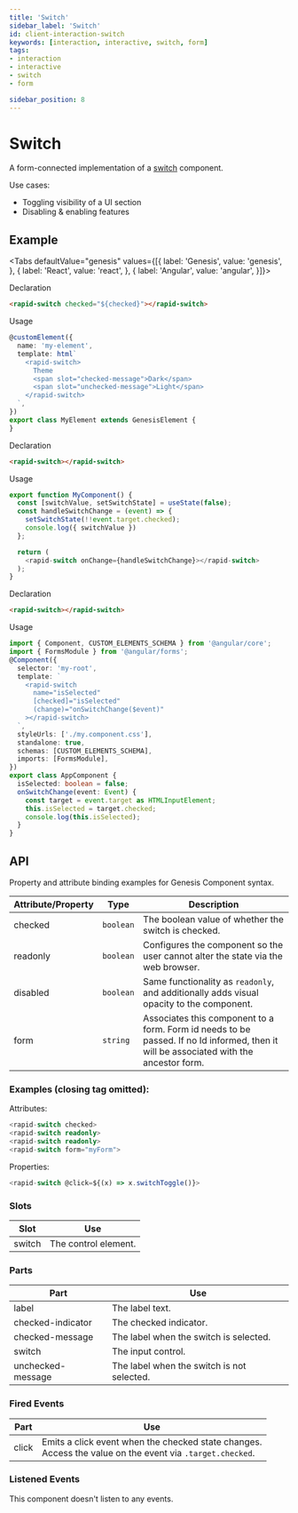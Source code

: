 ```yaml
---
title: 'Switch'
sidebar_label: 'Switch'
id: client-interaction-switch
keywords: [interaction, interactive, switch, form]
tags:
- interaction
- interactive
- switch
- form

sidebar_position: 8
---
```


# Switch

A form-connected implementation of a [switch](https://w3c.github.io/aria/#switch) component.

Use cases:
* Toggling visibility of a UI section
* Disabling & enabling features

## Example

<SwitchDemo />

<Tabs defaultValue="genesis" values={[{ label: 'Genesis', value: 'genesis', }, { label: 'React', value: 'react', }, { label: 'Angular', value: 'angular', }]}>

<TabItem value="genesis">

Declaration
```html
<rapid-switch checked="${checked}"></rapid-switch>
```

Usage
```typescript
@customElement({
  name: 'my-element',
  template: html`
    <rapid-switch>
      Theme
      <span slot="checked-message">Dark</span>
      <span slot="unchecked-message">Light</span>
    </rapid-switch>
  `,
})
export class MyElement extends GenesisElement {
}
```

</TabItem>
<TabItem value="react">

Declaration
```html
<rapid-switch></rapid-switch>
```
Usage
```typescript
export function MyComponent() {
  const [switchValue, setSwitchState] = useState(false);
  const handleSwitchChange = (event) => {
    setSwitchState(!!event.target.checked);
    console.log({ switchValue })
  };

  return (
    <rapid-switch onChange={handleSwitchChange}></rapid-switch>
  );
}
```
</TabItem>
<TabItem value="angular">

Declaration
```html
<rapid-switch></rapid-switch>
```

Usage
```typescript
import { Component, CUSTOM_ELEMENTS_SCHEMA } from '@angular/core';
import { FormsModule } from '@angular/forms';
@Component({
  selector: 'my-root',
  template: `
    <rapid-switch
      name="isSelected"
      [checked]="isSelected"
      (change)="onSwitchChange($event)"
    ></rapid-switch>
  `,
  styleUrls: ['./my.component.css'],
  standalone: true,
  schemas: [CUSTOM_ELEMENTS_SCHEMA],
  imports: [FormsModule],
})
export class AppComponent {
  isSelected: boolean = false;
  onSwitchChange(event: Event) {
    const target = event.target as HTMLInputElement;
    this.isSelected = target.checked;
    console.log(this.isSelected);
  }
}
```
</TabItem>
</Tabs>

## API

Property and attribute binding examples for Genesis Component syntax.

| Attribute/Property | Type | Description |
|---|---|---|
|checked|`boolean`|The boolean value of whether the switch is checked. |
|readonly|`boolean`|Configures the component so the user cannot alter the state via the web browser.|
|disabled|`boolean`|Same functionality as `readonly`, and additionally adds visual opacity to the component.|
|form|`string`|Associates this component to a form. Form id needs to be passed. If no Id informed, then it will be associated with the ancestor form.|

### Examples (closing tag omitted):

Attributes:
```typescript
<rapid-switch checked>
<rapid-switch readonly>
<rapid-switch readonly>
<rapid-switch form="myForm">
```

Properties:
```typescript
<rapid-switch @click=${(x) => x.switchToggle()}>
```

### Slots

| Slot | Use |
|---|---|
| switch | The control element. |

### Parts

| Part | Use |
|---|---|
| label | The label text.|
| checked-indicator | The checked indicator.|
| checked-message | The label when the switch is selected.|
| switch | The input control.|
| unchecked-message | The label when the switch is not selected.|

### Fired Events

| Part | Use |
|---|---|
| click | Emits a click event when the checked state changes.<br/>Access the value on the event via `.target.checked`.|

### Listened Events

This component doesn't listen to any events.

